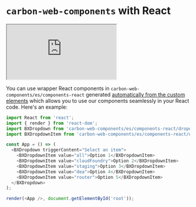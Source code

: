 
<Meta title="Introduction/Welcome" />

# `carbon-web-components` with React

<iframe
  src="https://codesandbox.io/embed/github/carbon-design-system/carbon-web-components/tree/master/examples/codesandbox/react?fontsize=14&hidenavigation=1&theme=light"
  style={{ width: '100%', height: '500px', border: 'solid rgba(0,0,0,0.1) 1px', boxShadow: 'rgba(0,0,0,0.1) 0 1px 3px 0' }}
  title="carbon-web-components-getting-started"
  sandbox="allow-modals allow-forms allow-popups allow-scripts allow-same-origin"
></iframe>

You can use wrapper React components in `carbon-web-components/es/components-react` generated [automatically from the custom elements](./src/globals/wrappers/createReactCustomElementType.ts) which allows you to use our components seamlessly in your React code. Here's an example:

```javascript
import React from 'react';
import { render } from 'react-dom';
import BXDropdown from 'carbon-web-components/es/components-react/dropdown/dropdown';
import BXDropdownItem from 'carbon-web-components/es/components-react/dropdown/dropdown-item';

const App = () => (
  <BXDropdown triggerContent="Select an item">
    <BXDropdownItem value="all">Option 1</BXDropdownItem>
    <BXDropdownItem value="cloudFoundry">Option 2</BXDropdownItem>
    <BXDropdownItem value="staging">Option 3</BXDropdownItem>
    <BXDropdownItem value="dea">Option 4</BXDropdownItem>
    <BXDropdownItem value="router">Option 5</BXDropdownItem>
  </BXDropdown>
);

render(<App />, document.getElementById('root'));
```
